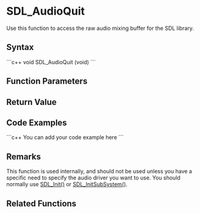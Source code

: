 <!-- pragma section-numbers off -->
<!-- pragma disable-camelcase -->

= SDL_AudioQuit =
Use this function to access the raw audio mixing buffer for the SDL library.


== Syntax ==
```c++
void SDL_AudioQuit (void)
```

== Function Parameters ==

== Return Value ==

== Code Examples ==
```c++
You can add your code example here
```

== Remarks ==
This function is used internally, and should not be used unless you have a specific need to specify the audio driver you want to use. You should normally use [[SDL_Init()]] or [[SDL_InitSubSystem()]]. 

== Related Functions ==
 [[ ]]
